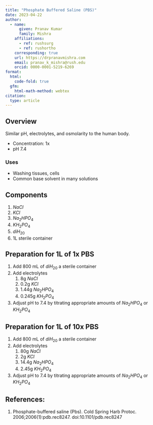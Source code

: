 ```yaml
---
title: "Phosphate Buffered Saline (PBS)"
date: 2023-04-22
author:
  - name:
      given: Pranav Kumar
      family: Mishra
    affiliations:
      - ref: rushsurg
      - ref: rushortho
    corresponding: true
    url: https://drpranavmishra.com
    email: pranav_k_mishra@rush.edu
    orcid: 0000-0001-5219-6269
format:
  html:
    code-fold: true
  gfm:
    html-math-method: webtex
citation:
  type: article
---
```

## Overview
Similar pH, electrolytes, and osmolarity to the human body.

- Concentration: 1x
- pH 7.4

### Uses
- Washing tissues, cells
- Common base solvent in many solutions
  
## Components
1. $NaCl$
2. $KCl$
3. $Na_2HPO_4$
4. $KH_2PO_4$
5. $diH_20$
6. 1L sterile container


## Preparation for 1L of 1x PBS
1. Add 800 mL of $diH_20$ a sterile container
2. Add electrolytes
   1. 8g $NaCl$
   2. 0.2g $KCl$
   3. 1.44g $Na_2HPO_4$
   4. 0.245g $KH_2PO_4$
3. Adjust pH to 7.4 by titrating appropriate amounts of $Na_2HPO_4$ or $KH_2PO_4$

## Preparation for 1L of 10x PBS
1. Add 800 mL of $diH_20$ a sterile container
2. Add electrolytes
   1. 80g $NaCl$
   2. 2g $KCl$
   3. 14.4g $Na_2HPO_4$
   4. 2.45g $KH_2PO_4$
3. Adjust pH to 7.4 by titrating appropriate amounts of $Na_2HPO_4$ or $KH_2PO_4$


## References:
1. Phosphate-buffered saline (Pbs). Cold Spring Harb Protoc. 2006;2006(1):pdb.rec8247. doi:10.1101/pdb.rec8247